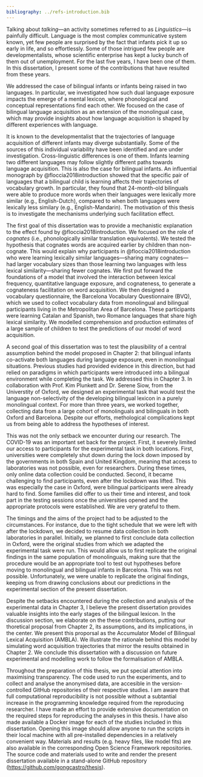 ```yaml
---
bibliography: ../refs-introduction.bib
---
```


Talking about *talking*---an activity sometimes referred to as *Linguistics*---is painfully difficult. Language is the most complex communicative system known, yet few people are surprised by the fact that infants pick it up so early in life, and so effortlessly. Some of those intrigued few people are developmentalists, whose scientific enterprise has kept a lucky bunch of them out of unemployment. For the last five years, I have been one of them. In this dissertation, I present some of the contributions that have resulted from these years.

We addressed the case of bilingual infants or infants being raised in two languages. In particular, we investigated how such dual language exposure impacts the emerge of a mental lexicon, where phonological and conceptual representations find each other. We focused on the case of bilingual language acquisition as an extension of the monolingual case, which may provide insights about how language acquisition is shaped by different experiences with language.

It is known to the developmentalist that the trajectories of language acquisition of different infants may diverge substantially. Some of the sources of this individual variability have been identified and are under investigation. Cross-linguistic differences is one of them. Infants learning two different languages may follow slightly different paths towards language acquisition. This is also the case for bilingual infants. An influential monograph by @floccia2018introduction showed that the specific pair of languages that a bilingual child is learning affects their trajectories of vocabulary growth. In particular, they found that 24-month-old bilinguals were able to produce more words when their languages were lexically more similar (e.g., English-Dutch), compared to when both languages were lexically less similary (e.g., English-Mandarin). The motivation of this thesis is to investigate the mechanisms underlying such facilitation effect.

The first goal of this dissertation was to provide a mechanistic explanation to the effect found by @floccia2018introduction. We focused on the role of *cognates* (i.e., phonologically similar translation equivalents). We tested the hypothesis that cognates words are acquired earlier by children than non-cognate. This would explain why participants in @floccia2018introduction who were learning lexically similar languages---sharing many cognates---had larger vocabulary sizes than those learning two languages with less lexical similarity---sharing fewer cognates. We first put forward the foundations of a model that involved the interaction between lexical frequency, quantitative language exposure, and cognateness, to generate a cognateness facilitation on word acquisition. We then designed a vocabulary questionnaire, the Barcelona Vocabulary Questionnaire (BVQ), which we used to collect vocabulary data from monolingual and bilingual participants living in the Metropolitan Area of Barcelona. These participants were learning Catalan and Spanish, two Romance languages that share high lexical similarity. We modelled comprehension and production estimates of a large sample of children to test the predictions of our model of word acquisition.

A second goal of this dissertation was to test the plausibility of a central assumption behind the model proposed in Chapter 2: that bilingual infants co-activate both languages during language exposure, even in monolingual situations. Previous studies had provided evidence in this direction, but had relied on paradigms in which participants were introduced into a bilingual environment while completing the task. We addressed this in Chapter 3. In collaboration with Prof. Kim Plunkett and Dr. Serene Siow, from the Universtity of Oxford, we designed an experimental task that would test the language non-selectivity of the developing bilingual lexicon in a purely monolingual context. For more than three years, we worked together, collecting data from a large cohort of monolinguals and bilinguals in both Oxford and Barcelona. Despite our efforts, methological complications kept us from being able to address the hypotheses of interest.

This was not the only setback we encounter during our research. The COVID-19 was an important set back for the project. First, it severely limited our access to participants for the experimental task in both locations. First, universities were completely shut down during the lock down imposed by the governments in both Spain and United Kingdom, meaning that access to laboratories was not possible, even for researchers. During these times, only online data collection could be conducted. Second, it became challenging to find participants, even after the lockdown was lifted. This was especially the case in Oxford, were bilingual participants were already hard to find. Some families did offer to us their time and interest, and took part in the testing sessions once the universities opened and the appropriate protocols were established. We are very grateful to them.

The timings and the aims of the project had to be adjusted to the circumstances. For instance, due to the tight schedule that we were left with after the lockdown, we decided to resume data collection in both laboratories in parallel. Initially, we planned to first conclude data collection in Oxford, were the original studies from which we adapted the experimental task were run. This would allow us to first replicate the original findings in the same population of monolinguals, making sure that the procedure would be an appropriate tool to test out hypotheses before moving to monolingual and bilingual infants in Barcelona. This was not possible. Unfortunately, we were unable to replicate the original findings, keeping us from drawing conclusions about our predictions in the experimental section of the present dissertation.

Despite the setbacks encountered during the collection and analysis of the experimental data in Chapter 3, I believe the present dissertation provides valuable insights into the early stages of the bilingual lexicon. In the discussion section, we elaborate on the these contributions, putting our thoretical proposal from Chapter 2, its assumptions, and its implications, in the center. We present this proporsal as the Accumulator Model of Bilingual Lexical Acquisition (AMBLA). We illustrate the rationale behind this model by simulating word acquisition trajectories that mirror the results obtained in Chapter 2. We conclude this dissertation with a discussion on future experimental and modelling work to follow the formalisation of AMBLA.

Throughout the preparation of this thesis, we put special attention into maximising transparency. The code used to run the experiments, and to collect and analyse the anonymised data, are accesible in the version-controlled GitHub repositories of their respective studies. I am aware that full computational reproducibility is not possible without a subtantial increase in the programming knowledge required from the reproducing researcher. I have made an effort to provide extensive documentation on the required steps for reproducing the analyses in this thesis. I have also made available a Docker image for each of the studies included in this dissertation. Opening this image should allow anyone to run the scripts in their local machine with all pre-installed dependencies in a relatively convenient way. Materials and results (e.g. heavy files, like model fits) are also available in the corresponding Open Science Framework repositories. The source code and materials used to write and render the present dissertation available in a stand-alone GitHub repository ([https://github.com/gongcastro/thesis](https://github.com/gongcastro/thesis)).

